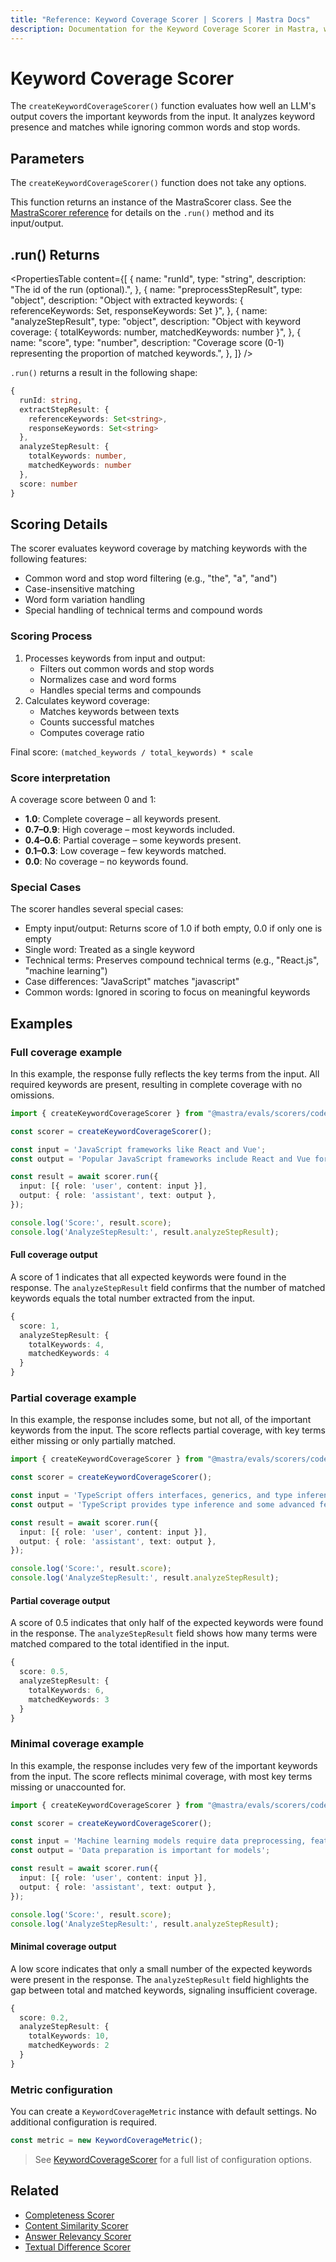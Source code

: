 ```yaml
---
title: "Reference: Keyword Coverage Scorer | Scorers | Mastra Docs"
description: Documentation for the Keyword Coverage Scorer in Mastra, which evaluates how well LLM outputs cover important keywords from the input.
---
```


# Keyword Coverage Scorer

The `createKeywordCoverageScorer()` function evaluates how well an LLM's output covers the important keywords from the input. It analyzes keyword presence and matches while ignoring common words and stop words.

## Parameters

The `createKeywordCoverageScorer()` function does not take any options.

This function returns an instance of the MastraScorer class. See the [MastraScorer reference](./mastra-scorer) for details on the `.run()` method and its input/output.

## .run() Returns

<PropertiesTable
  content={[
    {
      name: "runId",
      type: "string",
      description: "The id of the run (optional).",
    },
    {
      name: "preprocessStepResult",
      type: "object",
      description: "Object with extracted keywords: { referenceKeywords: Set<string>, responseKeywords: Set<string> }",
    },
    {
      name: "analyzeStepResult",
      type: "object",
      description: "Object with keyword coverage: { totalKeywords: number, matchedKeywords: number }",
    },
    {
      name: "score",
      type: "number",
      description: "Coverage score (0-1) representing the proportion of matched keywords.",
    },
  ]}
/>

`.run()` returns a result in the following shape:

```typescript
{
  runId: string,
  extractStepResult: {
    referenceKeywords: Set<string>,
    responseKeywords: Set<string>
  },
  analyzeStepResult: {
    totalKeywords: number,
    matchedKeywords: number
  },
  score: number
}
```

## Scoring Details

The scorer evaluates keyword coverage by matching keywords with the following features:

- Common word and stop word filtering (e.g., "the", "a", "and")
- Case-insensitive matching
- Word form variation handling
- Special handling of technical terms and compound words

### Scoring Process

1. Processes keywords from input and output:
   - Filters out common words and stop words
   - Normalizes case and word forms
   - Handles special terms and compounds
2. Calculates keyword coverage:
   - Matches keywords between texts
   - Counts successful matches
   - Computes coverage ratio

Final score: `(matched_keywords / total_keywords) * scale`

### Score interpretation

A coverage score between 0 and 1:

- **1.0**: Complete coverage – all keywords present.
- **0.7–0.9**: High coverage – most keywords included.
- **0.4–0.6**: Partial coverage – some keywords present.
- **0.1–0.3**: Low coverage – few keywords matched.
- **0.0**: No coverage – no keywords found.

### Special Cases

The scorer handles several special cases:

- Empty input/output: Returns score of 1.0 if both empty, 0.0 if only one is empty
- Single word: Treated as a single keyword
- Technical terms: Preserves compound technical terms (e.g., "React.js", "machine learning")
- Case differences: "JavaScript" matches "javascript"
- Common words: Ignored in scoring to focus on meaningful keywords

## Examples

### Full coverage example

In this example, the response fully reflects the key terms from the input. All required keywords are present, resulting in complete coverage with no omissions.

```typescript title="src/example-full-keyword-coverage.ts" showLineNumbers copy
import { createKeywordCoverageScorer } from "@mastra/evals/scorers/code";

const scorer = createKeywordCoverageScorer();

const input = 'JavaScript frameworks like React and Vue';
const output = 'Popular JavaScript frameworks include React and Vue for web development';

const result = await scorer.run({
  input: [{ role: 'user', content: input }],
  output: { role: 'assistant', text: output },
});

console.log('Score:', result.score);
console.log('AnalyzeStepResult:', result.analyzeStepResult);
```

#### Full coverage output

A score of 1 indicates that all expected keywords were found in the response. The `analyzeStepResult` field confirms that the number of matched keywords equals the total number extracted from the input.

```typescript
{
  score: 1,
  analyzeStepResult: {
    totalKeywords: 4,
    matchedKeywords: 4
  }
}
```

### Partial coverage example

In this example, the response includes some, but not all, of the important keywords from the input. The score reflects partial coverage, with key terms either missing or only partially matched.

```typescript title="src/example-partial-keyword-coverage.ts" showLineNumbers copy
import { createKeywordCoverageScorer } from "@mastra/evals/scorers/code";

const scorer = createKeywordCoverageScorer();

const input = 'TypeScript offers interfaces, generics, and type inference';
const output = 'TypeScript provides type inference and some advanced features';

const result = await scorer.run({
  input: [{ role: 'user', content: input }],
  output: { role: 'assistant', text: output },
});

console.log('Score:', result.score);
console.log('AnalyzeStepResult:', result.analyzeStepResult);
```

#### Partial coverage output

A score of 0.5 indicates that only half of the expected keywords were found in the response. The `analyzeStepResult` field shows how many terms were matched compared to the total identified in the input.

```typescript
{
  score: 0.5,
  analyzeStepResult: {
    totalKeywords: 6,
    matchedKeywords: 3
  }
}
```

### Minimal coverage example

In this example, the response includes very few of the important keywords from the input. The score reflects minimal coverage, with most key terms missing or unaccounted for.

```typescript title="src/example-minimal-keyword-coverage.ts" showLineNumbers copy
import { createKeywordCoverageScorer } from "@mastra/evals/scorers/code";

const scorer = createKeywordCoverageScorer();

const input = 'Machine learning models require data preprocessing, feature engineering, and hyperparameter tuning';
const output = 'Data preparation is important for models';

const result = await scorer.run({
  input: [{ role: 'user', content: input }],
  output: { role: 'assistant', text: output },
});

console.log('Score:', result.score);
console.log('AnalyzeStepResult:', result.analyzeStepResult);
```

#### Minimal coverage output

A low score indicates that only a small number of the expected keywords were present in the response. The `analyzeStepResult` field highlights the gap between total and matched keywords, signaling insufficient coverage.

```typescript
{
  score: 0.2,
  analyzeStepResult: {
    totalKeywords: 10,
    matchedKeywords: 2
  }
}
```

### Metric configuration

You can create a `KeywordCoverageMetric` instance with default settings. No additional configuration is required.

```typescript
const metric = new KeywordCoverageMetric();
```

> See [KeywordCoverageScorer](/reference/scorers/keyword-coverage) for a full list of configuration options.

## Related

- [Completeness Scorer](./completeness)
- [Content Similarity Scorer](./content-similarity)
- [Answer Relevancy Scorer](./answer-relevancy)
- [Textual Difference Scorer](./textual-difference)
